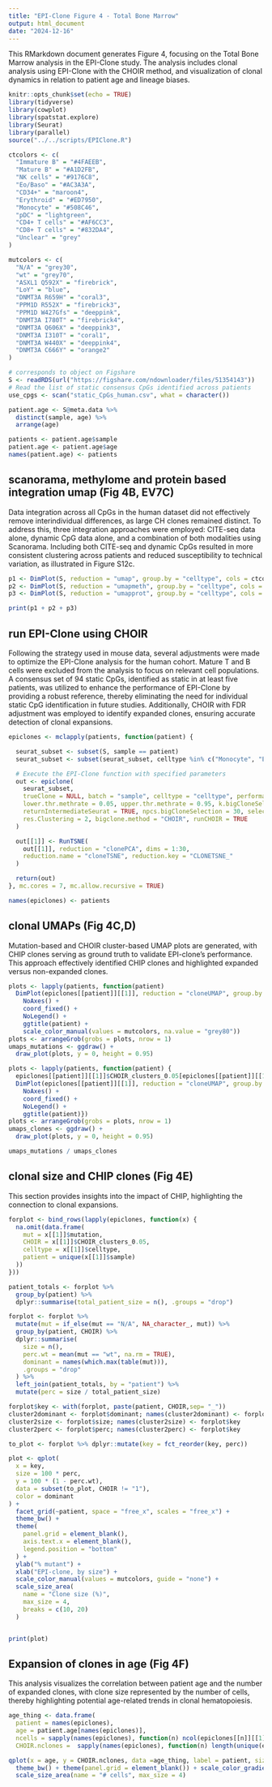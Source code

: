 ```yaml
---
title: "EPI-Clone Figure 4 - Total Bone Marrow"
output: html_document
date: "2024-12-16"
---
```


This RMarkdown document generates Figure 4, focusing on the Total Bone Marrow analysis in the EPI-Clone study. The analysis includes clonal analysis using EPI-Clone with the CHOIR method, and visualization of clonal dynamics in relation to patient age and lineage biases.

```r
knitr::opts_chunk$set(echo = TRUE)
library(tidyverse)
library(cowplot)
library(spatstat.explore)
library(Seurat)
library(parallel)
source("../../scripts/EPIClone.R")

ctcolors <- c(
  "Immature B" = "#4FAEEB",
  "Mature B" = "#A1D2FB",
  "NK cells" = "#9176C8",
  "Eo/Baso" = "#AC3A3A",
  "CD34+" = "maroon4",
  "Erythroid" = "#ED7950",
  "Monocyte" = "#508C46",
  "pDC" = "lightgreen",
  "CD4+ T cells" = "#AF6CC3",
  "CD8+ T cells" = "#832DA4",
  "Unclear" = "grey"
)

mutcolors <- c(
  "N/A" = "grey30",
  "wt" = "grey70",
  "ASXL1 Q592X" = "firebrick",
  "LoY" = "blue",
  "DNMT3A R659H" = "coral3",
  "PPM1D R552X" = "firebrick3",
  "PPM1D W427Gfs" = "deeppink",
  "DNMT3A I780T" = "firebrick4",
  "DNMT3A Q606X" = "deeppink3",
  "DNMT3A I310T" = "coral1",
  "DNMT3A W440X" = "deeppink4",
  "DNMT3A C666Y" = "orange2"
)
```

```r
# corresponds to object on Figshare
S <- readRDS(url("https://figshare.com/ndownloader/files/51354143"))
# Read the list of static consensus CpGs identified across patients
use_cpgs <- scan("static_CpGs_human.csv", what = character())

patient.age <- S@meta.data %>%
  distinct(sample, age) %>%               
  arrange(age)

patients <- patient.age$sample            
patient.age <- patient.age$age           
names(patient.age) <- patients   
```

## scanorama, methylome and protein based integration umap (Fig 4B, EV7C)
Data integration across all CpGs in the human dataset did not effectively remove interindividual differences, as large CH clones remained distinct. To address this, three integration approaches were employed: CITE-seq data alone, dynamic CpG data alone, and a combination of both modalities using Scanorama. Including both CITE-seq and dynamic CpGs resulted in more consistent clustering across patients and reduced susceptibility to technical variation, as illustrated in Figure S12c.

```r
p1 <- DimPlot(S, reduction = "umap", group.by = "celltype", cols = ctcolors) + ggtitle("scanorama") + NoAxes() + coord_fixed() + NoLegend()
p2 <- DimPlot(S, reduction = "umapmeth", group.by = "celltype", cols = ctcolors) + ggtitle("methylation") + NoAxes() + coord_fixed() + NoLegend()
p3 <- DimPlot(S, reduction = "umapprot", group.by = "celltype", cols = ctcolors) + ggtitle("protein") + NoAxes() + coord_fixed()

print(p1 + p2 + p3)
```

## run EPI-Clone using CHOIR
Following the strategy used in mouse data, several adjustments were made to optimize the EPI-Clone analysis for the human cohort. Mature T and B cells were excluded from the analysis to focus on relevant cell populations. A consensus set of 94 static CpGs, identified as static in at least five patients, was utilized to enhance the performance of EPI-Clone by providing a robust reference, thereby eliminating the need for individual static CpG identification in future studies. Additionally, CHOIR with FDR adjustment was employed to identify expanded clones, ensuring accurate detection of clonal expansions.

```r
epiclones <- mclapply(patients, function(patient) {

  seurat_subset <- subset(S, sample == patient)
  seurat_subset <- subset(seurat_subset, celltype %in% c("Monocyte", "Erythroid", "CD34+", "pDC", "Immature B", "NK cells"))

  # Execute the EPI-Clone function with specified parameters
  out <- epiclone(
    seurat_subset,
    trueClone = NULL, batch = "sample", celltype = "celltype", performance.field = "NonHhaI",
    lower.thr.methrate = 0.05, upper.thr.methrate = 0.95, k.bigCloneSelection = 50,
    returnIntermediateSeurat = TRUE, npcs.bigCloneSelection = 30, selected.CpGs = use_cpgs,
    res.Clustering = 2, bigclone.method = "CHOIR", runCHOIR = TRUE
  )

  out[[1]] <- RunTSNE(
    out[[1]], reduction = "clonePCA", dims = 1:30,
    reduction.name = "cloneTSNE", reduction.key = "CLONETSNE_"
  )

  return(out)
}, mc.cores = 7, mc.allow.recursive = TRUE)

names(epiclones) <- patients
```

## clonal UMAPs (Fig 4C,D)
Mutation-based and CHOIR cluster-based UMAP plots are generated, with CHIP clones serving as ground truth to validate EPI-clone’s performance. This approach effectively identified CHIP clones and highlighted expanded versus non-expanded clones.

```r
plots <- lapply(patients, function(patient)
  DimPlot(epiclones[[patient]][[1]], reduction = "cloneUMAP", group.by = "mutation", order = rev(names(mutcolors))) + 
    NoAxes() + 
    coord_fixed() + 
    NoLegend() + 
    ggtitle(patient) + 
    scale_color_manual(values = mutcolors, na.value = "grey80"))
plots <- arrangeGrob(grobs = plots, nrow = 1)
umaps_mutations <- ggdraw() +
  draw_plot(plots, y = 0, height = 0.95)

plots <- lapply(patients, function(patient) {
  epiclones[[patient]][[1]]$CHOIR_clusters_0.05[epiclones[[patient]][[1]]$CHOIR_clusters_0.05 == "1"] <- NA
  DimPlot(epiclones[[patient]][[1]], reduction = "cloneUMAP", group.by = "CHOIR_clusters_0.05", label = F) + 
    NoAxes() + 
    coord_fixed() + 
    NoLegend() + 
    ggtitle(patient)})
plots <- arrangeGrob(grobs = plots, nrow = 1)
umaps_clones <- ggdraw() +
  draw_plot(plots, y = 0, height = 0.95)

umaps_mutations / umaps_clones
```


## clonal size and CHIP clones (Fig 4E)
This section provides insights into the impact of CHIP, highlighting the connection to clonal expansions.

```r
forplot <- bind_rows(lapply(epiclones, function(x) {
  na.omit(data.frame(
    mut = x[[1]]$mutation,
    CHOIR = x[[1]]$CHOIR_clusters_0.05,
    celltype = x[[1]]$celltype,
    patient = unique(x[[1]]$sample)
  ))
}))

patient_totals <- forplot %>%
  group_by(patient) %>%
  dplyr::summarise(total_patient_size = n(), .groups = "drop")

forplot <- forplot %>%
  mutate(mut = if_else(mut == "N/A", NA_character_, mut)) %>%
  group_by(patient, CHOIR) %>%
  dplyr::summarise(
    size = n(),
    perc.wt = mean(mut == "wt", na.rm = TRUE),
    dominant = names(which.max(table(mut))),
    .groups = "drop"
  ) %>%
  left_join(patient_totals, by = "patient") %>%
  mutate(perc = size / total_patient_size)

forplot$key <- with(forplot, paste(patient, CHOIR,sep= "_"))
cluster2dominant <- forplot$dominant; names(cluster2dominant) <- forplot$key
cluster2size <- forplot$size; names(cluster2size) <- forplot$key
cluster2perc <- forplot$perc; names(cluster2perc) <- forplot$key

to_plot <- forplot %>% dplyr::mutate(key = fct_reorder(key, perc))

plot <- qplot(
  x = key,
  size = 100 * perc,
  y = 100 * (1 - perc.wt),
  data = subset(to_plot, CHOIR != "1"),
  color = dominant
) +
  facet_grid(~patient, space = "free_x", scales = "free_x") +
  theme_bw() +
  theme(
    panel.grid = element_blank(),
    axis.text.x = element_blank(),
    legend.position = "bottom"  
  ) +
  ylab("% mutant") +
  xlab("EPI-clone, by size") +
  scale_color_manual(values = mutcolors, guide = "none") +
  scale_size_area(
    name = "Clone size (%)",
    max_size = 4,
    breaks = c(10, 20)  
  )


print(plot)
```

## Expansion of clones in age (Fig 4F)
This analysis visualizes the correlation between patient age and the number of expanded clones, with clone size represented by the number of cells, thereby highlighting potential age-related trends in clonal hematopoiesis.

```r
age_thing <- data.frame(
  patient = names(epiclones),
  age = patient.age[names(epiclones)],
  ncells = sapply(names(epiclones), function(n) ncol(epiclones[[n]][[1]])),
  CHOIR.nclones =  sapply(names(epiclones), function(n) length(unique(epiclones[[n]][[1]]$CHOIR_clusters_0.05))-1))

qplot(x = age, y = CHOIR.nclones, data =age_thing, label = patient, size = ncells) + ggrepel::geom_text_repel(size = 3) +  xlab("Age") +
  theme_bw() + theme(panel.grid = element_blank()) + scale_color_gradientn(colors = c("black", "blue", "red", "orange"), name = "Max VAF (CHIP)") + ylab("Expanded clones") +
  scale_size_area(name = "# cells", max_size = 4) 
```